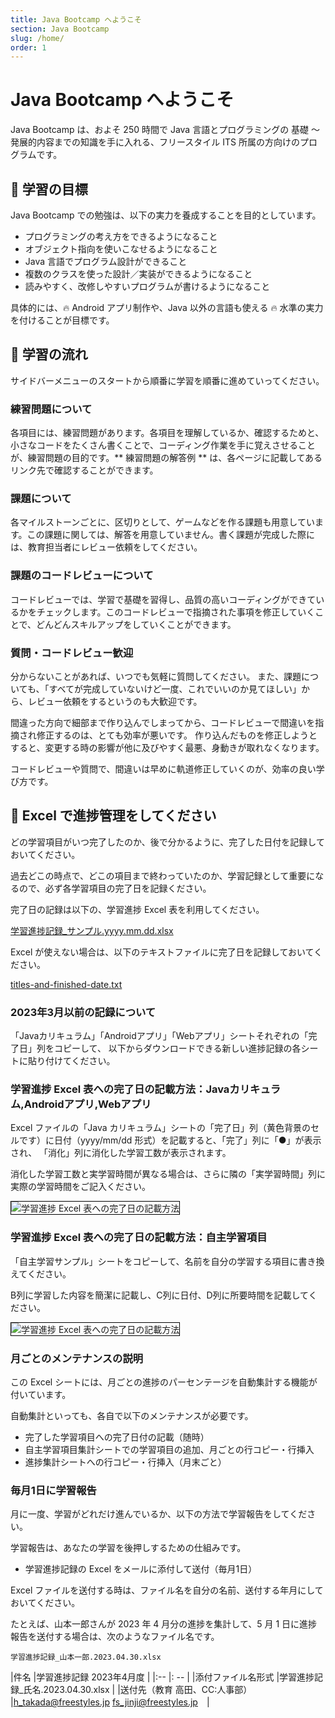```yaml
---
title: Java Bootcamp へようこそ
section: Java Bootcamp
slug: /home/
order: 1
---
```


# Java Bootcamp へようこそ

Java Bootcamp は、およそ 250 時間で Java 言語とプログラミングの 基礎 ～ 発展的内容までの知識を手に入れる、フリースタイル ITS 所属の方向けのプログラムです。

## 🥇 学習の目標

Java Bootcamp での勉強は、以下の実力を養成することを目的としています。

- プログラミングの考え方をできるようになること
- オブジェクト指向を使いこなせるようになること
- Java 言語でプログラム設計ができること
- 複数のクラスを使った設計／実装ができるようになること
- 読みやすく、改修しやすいプログラムが書けるようになること

具体的には、🔥 Android アプリ制作や、Java 以外の言語も使える 🔥 水準の実力を付けることが目標です。

## 🐹 学習の流れ

サイドバーメニューのスタートから順番に学習を順番に進めていってください。

### 練習問題について
各項目には、練習問題があります。各項目を理解しているか、確認するためと、小さなコードをたくさん書くことで、コーディング作業を手に覚えさせることが、練習問題の目的です。** 練習問題の解答例 ** は、各ページに記載してあるリンク先で確認することができます。

### 課題について
各マイルストーンごとに、区切りとして、ゲームなどを作る課題も用意しています。この課題に関しては、解答を用意していません。書く課題が完成した際には、教育担当者にレビュー依頼をしてください。

### 課題のコードレビューについて
コードレビューでは、学習で基礎を習得し、品質の高いコーディングができているかをチェックします。このコードレビューで指摘された事項を修正していくことで、どんどんスキルアップをしていくことができます。

### 質問・コードレビュー歓迎

分からないことがあれば、いつでも気軽に質問してください。
また、課題についても、「すべてが完成していないけど一度、これでいいのか見てほしい」から、レビュー依頼をするというのも大歓迎です。

間違った方向で細部まで作り込んでしまってから、コードレビューで間違いを指摘され修正するのは、とても効率が悪いです。
作り込んだものを修正しようとすると、変更する時の影響が他に及びやすく最悪、身動きが取れなくなります。

コードレビューや質問で、間違いは早めに軌道修正していくのが、効率の良い学び方です。

## 🐹 Excel で進捗管理をしてください

どの学習項目がいつ完了したのか、後で分かるように、完了した日付を記録しておいてください。

過去どこの時点で、どこの項目まで終わっていたのか、学習記録として重要になるので、必ず各学習項目の完了日を記録ください。

完了日の記録は以下の、学習進捗 Excel 表を利用してください。

[学習進捗記録_サンプル.yyyy.mm.dd.xlsx](./学習進捗記録_サンプル.yyyy.mm.dd.xlsx)

Excel が使えない場合は、以下のテキストファイルに完了日を記録しておいてください。

[titles-and-finished-date.txt](./titles-and-finished-date.txt)

### 2023年3月以前の記録について
「Javaカリキュラム」「Androidアプリ」「Webアプリ」シートそれぞれの「完了日」列をコピーして、
以下からダウンロードできる新しい進捗記録の各シートに貼り付けてください。

### 学習進捗 Excel 表への完了日の記載方法：Javaカリキュラム,Androidアプリ,Webアプリ

Excel ファイルの「Java カリキュラム」シートの「完了日」列（黄色背景のセルです）に日付（yyyy/mm/dd 形式）を記載すると、「完了」列に「●」が表示され、
「消化」列に消化した学習工数が表示されます。

消化した学習工数と実学習時間が異なる場合は、さらに隣の「実学習時間」列に実際の学習時間をご記入ください。

<img src="./java-progress-record.gif" style="border: 1px solid #000;" alt="学習進捗 Excel 表への完了日の記載方法" />

<br />

### 学習進捗 Excel 表への完了日の記載方法：自主学習項目

「自主学習サンプル」シートをコピーして、名前を自分の学習する項目に書き換えてください。

B列に学習した内容を簡潔に記載し、C列に日付、D列に所要時間を記載してください。

<img src="./independent-study-record.gif" style="border: 1px solid #000;" alt="学習進捗 Excel 表への完了日の記載方法" />

<br />

### 月ごとのメンテナンスの説明

この Excel シートには、月ごとの進捗のパーセンテージを自動集計する機能が付いています。

自動集計といっても、各自で以下のメンテナンスが必要です。

- 完了した学習項目への完了日付の記載（随時）
- 自主学習項目集計シートでの学習項目の追加、月ごとの行コピー・行挿入
- 進捗集計シートへの行コピー・行挿入（月末ごと）

### 毎月1日に学習報告

月に一度、学習がどれだけ進んでいるか、以下の方法で学習報告をしてください。

学習報告は、あなたの学習を後押しするための仕組みです。

- 学習進捗記録の Excel をメールに添付して送付（毎月1日）

Excel ファイルを送付する時は、ファイル名を自分の名前、送付する年月にしておいてください。

たとえば、山本一郎さんが 2023 年 4 月分の進捗を集計して、5 月 1 日に進捗報告を送付する場合は、次のようなファイル名です。

```
学習進捗記録_山本一郎.2023.04.30.xlsx
```

|件名 |学習進捗記録 2023年4月度 |
|:-- |: -- |
|添付ファイル名形式 |学習進捗記録_氏名.2023.04.30.xlsx |
|送付先（教育 高田、CC:人事部） |h_takada@freestyles.jp fs_jinji@freestyles.jp　| 